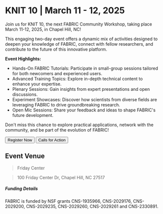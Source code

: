 
# KNIT 10 | March 11 - 12, 2025

Join us for KNIT 10, the next FABRIC Community Workshop, taking place March 11-12, 2025, in Chapel Hill, NC!

This engaging two-day event offers a dynamic mix of activities designed to deepen your knowledge of FABRIC, connect with fellow researchers, and contribute to the future of this innovative platform.

**Event Highlights:**
- Hands-On FABRIC Tutorials: Participate in small-group sessions tailored for both newcomers and experienced users.
- Advanced Training Topics: Explore in-depth technical content to enhance your expertise.
- Plenary Sessions: Gain insights from expert presentations and open discussions.
- Experiment Showcases: Discover how scientists from diverse fields are leveraging FABRIC to drive groundbreaking research.
- Open Mic Sessions: Share your feedback and ideas to shape FABRIC's future development.

Don't miss this chance to explore practical applications, network with the community, and be part of the evolution of FABRIC!

<div class="button-container">
<Button linkto="/registration">Register Now</Button>
<Button linkto="/cfa">Calls for Action</Button>
</div>

## Event Venue

> Friday Center  

> 100 Friday Center Dr, Chapel Hill, NC 27517

##### Funding Details

FABRIC is funded by NSF grants CNS-1935966, CNS-2029176, CNS-2029200, CNS-2029235, CNS-2029260, CNS-2029261 and CNS-2330891.